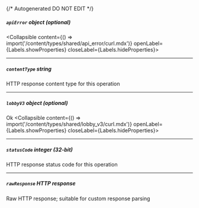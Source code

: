 {/* Autogenerated DO NOT EDIT  */}

##### `apiError` _object (optional)_
<Collapsible content={() => import('/content/types/shared/api_error/curl.mdx')} openLabel={Labels.showProperties} closeLabel={Labels.hideProperties}>
</Collapsible>

---
##### `contentType` _string_
HTTP response content type for this operation

---
##### `lobbyV3` _object (optional)_
Ok
<Collapsible content={() => import('/content/types/shared/lobby_v3/curl.mdx')} openLabel={Labels.showProperties} closeLabel={Labels.hideProperties}>
</Collapsible>

---
##### `statusCode` _integer (32-bit)_
HTTP response status code for this operation

---
##### `rawResponse` _HTTP response_
Raw HTTP response; suitable for custom response parsing


